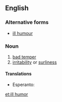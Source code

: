 ==English==

===Alternative forms===
* [[ill humour]]

===Noun===
{{en-noun}}

# [[bad temper]]
# [[irritability]] or [[surliness]]

====Translations====
* Esperanto: {{t-|eo|spleno|xs=Esperanto}}

[[et:ill humor]]